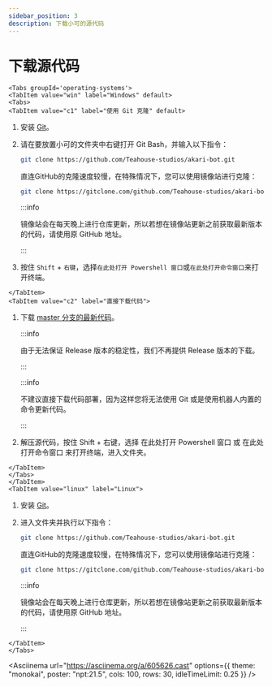 ```yaml
---
sidebar_position: 3
description: 下载小可的源代码
---
```


# 下载源代码

```mdx-code-block
<Tabs groupId='operating-systems'>
<TabItem value="win" label="Windows" default>
<Tabs>
<TabItem value="c1" label="使用 Git 克隆" default>
```

1. 安装 [Git](https://git-scm.com/)。

2. 请在要放置小可的文件夹中右键打开 Git Bash，并输入以下指令：

   ```sh
   git clone https://github.com/Teahouse-studios/akari-bot.git
   ```

   直连GitHub的克隆速度较慢，在特殊情况下，您可以使用镜像站进行克隆：

   ```sh
   git clone https://gitclone.com/github.com/Teahouse-studios/akari-bot.git
   ```

   :::info

   镜像站会在每天晚上进行仓库更新，所以若想在镜像站更新之前获取最新版本的代码，请使用原 GitHub 地址。

   :::

3. 按住 `Shift` + `右键`，选择`在此处打开 Powershell 窗口`或`在此处打开命令窗口`来打开终端。

```mdx-code-block
</TabItem>
<TabItem value="c2" label="直接下载代码">
```

1. 下载 [master 分支的最新代码](https://github.com/Teahouse-Studios/akari-bot/archive/refs/heads/master.zip)。
   
   :::info

   由于无法保证 Release 版本的稳定性，我们不再提供 Release 版本的下载。

   :::

   :::info

   不建议直接下载代码部署，因为这样您将无法使用 Git 或是使用机器人内置的命令更新代码。

   :::

2. 解压源代码，按住 Shift + 右键，选择 在此处打开 Powershell 窗口 或 在此处打开命令窗口 来打开终端，进入文件夹。

```mdx-code-block
</TabItem>
</Tabs>
</TabItem>
<TabItem value="linux" label="Linux">
```

1. 安装 [Git](https://git-scm.com/)。

2. 进入文件夹并执行以下指令：

   ```sh
   git clone https://github.com/Teahouse-studios/akari-bot.git
   ```

   直连GitHub的克隆速度较慢，在特殊情况下，您可以使用镜像站进行克隆：

   ```sh
   git clone https://gitclone.com/github.com/Teahouse-studios/akari-bot.git
   ```
   :::info

   镜像站会在每天晚上进行仓库更新，所以若想在镜像站更新之前获取最新版本的代码，请使用原 GitHub 地址。
   
   :::

```mdx-code-block
</TabItem>
</Tabs>
```

<Asciinema
url="https://asciinema.org/a/605626.cast"
options={{ theme: "monokai", poster: "npt:21.5", cols: 100, rows: 30, idleTimeLimit: 0.25 }}
/>